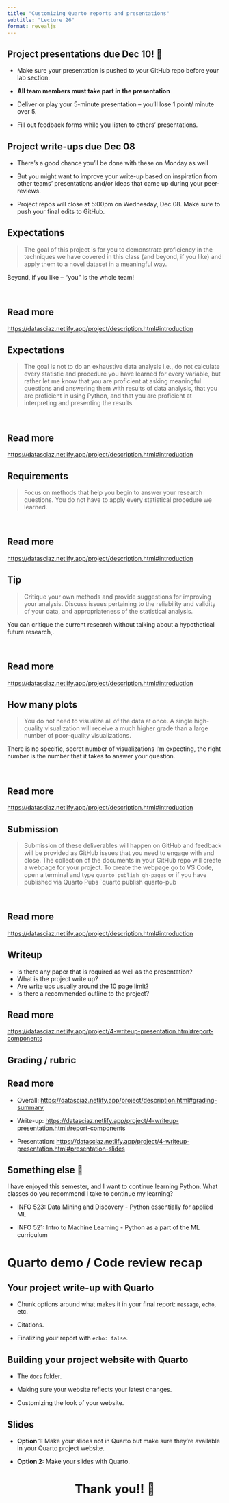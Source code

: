```yaml
---
title: "Customizing Quarto reports and presentations"
subtitle: "Lecture 26"
format: revealjs
---
```


## Project presentations due Dec 10! 🥳 {.smaller}

-   Make sure your presentation is pushed to your GitHub repo before your lab section.

-   **All team members must take part in the presentation**

-   Deliver or play your 5-minute presentation -- you'll lose 1 point/ minute over 5.

-   Fill out feedback forms while you listen to others' presentations.

## Project write-ups due Dec 08

-   There's a good chance you'll be done with these on Monday as well

-   But you might want to improve your write-up based on inspiration from other teams' presentations and/or ideas that came up during your peer-reviews.

-   Project repos will close at 5:00pm on Wednesday, Dec 08.
    Make sure to push your final edits to GitHub.

## Expectations {.smaller}

> The goal of this project is for you to demonstrate proficiency in the techniques we have covered in this class (and beyond, if you like) and apply them to a novel dataset in a meaningful way.

::: callout-note
Beyond, if you like -- "you" is the whole team!
:::

<br>

::: callout-important
## Read more

<https://datasciaz.netlify.app/project/description.html#introduction>
:::

## Expectations {.smaller}

> The goal is not to do an exhaustive data analysis i.e., do not calculate every statistic and procedure you have learned for every variable, but rather let me know that you are proficient at asking meaningful questions and answering them with results of data analysis, that you are proficient in using Python, and that you are proficient at interpreting and presenting the results.

<br>

::: callout-important
## Read more

<https://datasciaz.netlify.app/project/description.html#introduction>
:::

## Requirements

> Focus on methods that help you begin to answer your research questions.
> You do not have to apply every statistical procedure we learned.

<br>

::: callout-important
## Read more

<https://datasciaz.netlify.app/project/description.html#introduction>
:::

## Tip {.smaller}

> Critique your own methods and provide suggestions for improving your analysis.
> Discuss issues pertaining to the reliability and validity of your data, and appropriateness of the statistical analysis.

::: callout-tip
You can critique the current research without talking about a hypothetical future research,.
:::

<br>

::: callout-important
## Read more

<https://datasciaz.netlify.app/project/description.html#introduction>
:::

## How many plots {.smaller}

> You do not need to visualize all of the data at once.
> A single high-quality visualization will receive a much higher grade than a large number of poor-quality visualizations.

::: callout-note
There is no specific, secret number of visualizations I'm expecting, the right number is the number that it takes to answer your question.
:::

<br>

::: callout-important
## Read more

<https://datasciaz.netlify.app/project/description.html#introduction>
:::

## Submission {.smaller}

> Submission of these deliverables will happen on GitHub and feedback will be provided as GitHub issues that you need to engage with and close.
> The collection of the documents in your GitHub repo will create a webpage for your project.
> To create the webpage go to VS Code, open a terminal and type `quarto publish gh-pages` or if you have published via Quarto Pubs \`quarto publish quarto-pub

<br>

::: callout-important
## Read more

<https://datasciaz.netlify.app/project/description.html#introduction>
:::

## Writeup {.smaller}

::: question
-   Is there any paper that is required as well as the presentation?
-   What is the project write up?
-   Are write ups usually around the 10 page limit?
-   Is there a recommended outline to the project?
:::

::: callout-important
## Read more

<https://datasciaz.netlify.app/project/4-writeup-presentation.html#report-components>
:::

## Grading / rubric

::: callout-important
## Read more

-   Overall: <https://datasciaz.netlify.app/project/description.html#grading-summary>

-   Write-up: <https://datasciaz.netlify.app/project/4-writeup-presentation.html#report-components>

-   Presentation: <https://datasciaz.netlify.app/project/4-writeup-presentation.html#presentation-slides>
:::

## Something else 💛 {.smaller}

::: question
I have enjoyed this semester, and I want to continue learning Python.
What classes do you recommend I take to continue my learning?
:::

-   INFO 523: Data Mining and Discovery - Python essentially for applied ML

-   INFO 521: Intro to Machine Learning - Python as a part of the ML curriculum

# Quarto demo / Code review recap

## Your project write-up with Quarto {.smaller}

-   Chunk options around what makes it in your final report: `message`, `echo`, etc.

-   Citations.

-   Finalizing your report with `echo: false`.

## Building your project website with Quarto

-   The `docs` folder.

-   Making sure your website reflects your latest changes.

-   Customizing the look of your website.

## Slides

-   **Option 1:** Make your slides not in Quarto but make sure they're available in your Quarto project website.

-   **Option 2:** Make your slides with Quarto.

# Thank you!! 🥳 {style="text-align: center;"}

